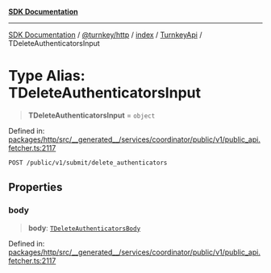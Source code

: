[**SDK Documentation**](../../../../../../README.mdx)

***

[SDK Documentation](../../../../../../packages.mdx) / [@turnkey/http](../../../../README.mdx) / [index](../../../README.mdx) / [TurnkeyApi](../README.mdx) / TDeleteAuthenticatorsInput

# Type Alias: TDeleteAuthenticatorsInput

> **TDeleteAuthenticatorsInput** = `object`

Defined in: [packages/http/src/\_\_generated\_\_/services/coordinator/public/v1/public\_api.fetcher.ts:2117](https://github.com/tkhq/sdk/blob/fd49bfe86475c8603b3eb385aa101efa36fa32fc/packages/http/src/__generated__/services/coordinator/public/v1/public_api.fetcher.ts#L2117)

`POST /public/v1/submit/delete_authenticators`

## Properties

### body

> **body**: [`TDeleteAuthenticatorsBody`](TDeleteAuthenticatorsBody.mdx)

Defined in: [packages/http/src/\_\_generated\_\_/services/coordinator/public/v1/public\_api.fetcher.ts:2117](https://github.com/tkhq/sdk/blob/fd49bfe86475c8603b3eb385aa101efa36fa32fc/packages/http/src/__generated__/services/coordinator/public/v1/public_api.fetcher.ts#L2117)
